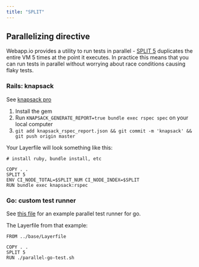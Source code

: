 ```yaml
---
title: "SPLIT"
---
```


## Parallelizing directive

Webapp.io provides a utility to run tests in parallel -
[SPLIT 5](/docs/layerfile-reference#split) duplicates the entire VM 5 times at
the point it executes. In practice this means that you can run tests in parallel
without worrying about race conditions causing flaky tests.

### Rails: knapsack

See [knapsack pro](https://github.com/KnapsackPro/rails-app-with-knapsack)

1. Install the gem
2. Run `KNAPSACK_GENERATE_REPORT=true bundle exec rspec spec` on your local
   computer
3. `git add knapsack_rspec_report.json && git commit -m 'knapsack' && git push origin master`

Your Layerfile will look something like this:

```docker Layerfile
# install ruby, bundle install, etc

COPY . .
SPLIT 5
ENV CI_NODE_TOTAL=$SPLIT_NUM CI_NODE_INDEX=$SPLIT
RUN bundle exec knapsack:rspec
```

### Go: custom test runner

See
[this file](https://github.com/distributed-containers-inc/layer-dag-example/blob/master/service-one/parallel-go-test.sh)
for an example parallel test runner for go.

The Layerfile from that example:

```docker Layerfile
FROM ../base/Layerfile

COPY . .
SPLIT 5
RUN ./parallel-go-test.sh
```
